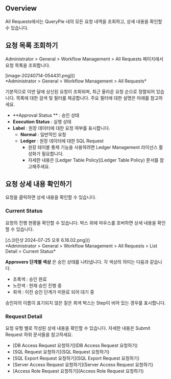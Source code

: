 
## Overview
All Requests에서는 QueryPie 내의 모든 요청 내역을 조회하고, 상세 내용을 확인할 수 있습니다.



## 요청 목록 조회하기
Administrator &gt; General &gt; Workflow Management &gt; All Requests 페이지에서 요청 목록을 조회합니다.

<p align="center">
<div>[image-20240714-054431.png]()</div>
*Administrator &gt; General &gt; Workflow Management &gt; All Requests*
</p>

기본적으로 이번 달에 상신된 요청이 조회되며, 최근 올라온 요청 순으로 정렬되어 있습니다. 목록에 대한 검색 및 필터를 제공합니다. 주요 필터에 대한 설명은 아래를 참고하세요.

* **Approval Status ** : 승인 상태
* **Execution Status**  : 실행 상태
* **Label**  : 원장 데이터에 대한 요청 여부를 표시합니다.
    * **Normal**  : 일반적인 요청
    * **Ledger**  : 원장 데이터에 대한 SQL Request
        * 원장 테이블 통제 기능을 사용하려면 Ledger Management 라이선스 활성화가 필요합니다.
        * 자세한 내용은 [Ledger Table Policy](Ledger Table Policy) 문서를 참고해주세요.



## 요청 상세 내용 확인하기
요청을 클릭하면 상세 내용을 확인할 수 있습니다.

### Current Status
요청의 진행 현황을 확인할 수 있습니다. 박스 위에 마우스를 호버하면 상세 내용을 확인할 수 있습니다.

<p align="center">
<div>[스크린샷 2024-07-25 오후 6.16.02.png]()</div>
*Administrator &gt; General &gt; Workflow Management &gt; All Requests &gt; List Detail &gt; Current Status*
</p>

**Approvers 단계별 색상** 은 승인 상태를 나타냅니다. 각 색상의 의미는 다음과 같습니다.

* 초록색 : 승인 완료
* 노란색 : 현재 승인 진행 중
* 회색 : 이전 승인 단계가 미완료 되어 대기 중

<Callout type="info">
승인자의 이름이 표기되지 않은 짙은 회색 박스는 Step이 비어 있는 경우를 표시합니다. 
</Callout>

### Request Detail
요청 유형 별로 작성된 상세 내용을 확인할 수 있습니다. 자세한 내용은 Submit Request 하위 문서들을 참고하세요.

* [DB Access Request 요청하기](DB Access Request 요청하기)
* [SQL Request 요청하기](SQL Request 요청하기)
* [SQL Export Request 요청하기](SQL Export Request 요청하기)
* [Server Access Request 요청하기](Server Access Request 요청하기)
* [Access Role Request 요청하기](Access Role Request 요청하기)


